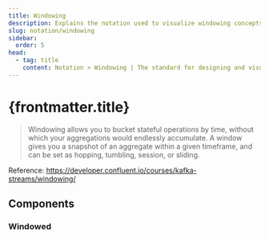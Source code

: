 ```yaml
---
title: Windowing
description: Explains the notation used to visualize windowing concepts in KSTD.
slug: notation/windowing
sidebar:
  order: 5
head:
  - tag: title
    content: Notation > Windowing | The standard for designing and visualising Kafka Streams Topologies
---
```



# {frontmatter.title}

> Windowing allows you to bucket stateful operations by time, without which your aggregations would endlessly accumulate.
> A window gives you a snapshot of an aggregate within a given timeframe, and can be set as hopping, tumbling, session, or sliding.

Reference: https://developer.confluent.io/courses/kafka-streams/windowing/

## Components

### Windowed
<LibraryComponent name="windowed" width={140}
                  description="<p><b>windowed</b> stream processing groups records by their keys within a defined time window, allowing operations like joins or aggregations to be performed on data that occurs within the same time range.</p>
                  <p>Kafka Streams supports the following window types:<br/>[Tumbling; Sliding; Hopping; Session]</p>"/>

